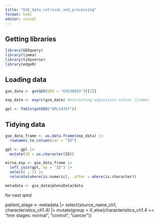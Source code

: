 ```yaml
---
title: "GSE_data_retrival_and_processing"
format: html
editor: visual
---
```


## Getting libraries

```r
library(GEOquery)
library(limma)
library(tidyverse)
library(edgeR)

```

## Loading data

```r
gse_data <- getGEO(GEO = "GSE39833")[[1]]

exp_data <- exprs(gse_data) #extracting expression values (Limma)

gpl <- Table(getGEO("GPL14767"))
```

## Tidying data

```r
gse_data_frame <- as.data.frame(exp_data) |> 
  rownames_to_column(var = "ID")

gpl <- gpl |> 
  mutate(ID = as.character(ID))

mirna_exp <- gse_data_frame |> 
  left_join(gpl, by = "ID") |> 
  select( ,-1) |> 
  relocate(where(is.numeric), .after = where(is.character))

metadata <- gse_data@phenoData@data

```

for next qmd

patient_stage \<- metadata \|\> select(source_name_ch1, characteristics_ch1.4) \|\> mutate(group = if_else(characteristics_ch1.4 == "tnm stages: normal", "control", "cancer"))
